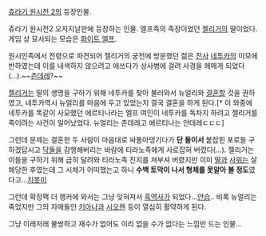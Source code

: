 [[쥬라기 원시전 2]]의 등장인물.

쥬라기 원시전2 오지지날판에 등장하는 인물. 엘프족의 족장이었던 [[젤리거]]의 딸이었다. 게임 상 묘사되는 모습은 [[화이트 엘프]].

원시인족에서 전령으로 파견되어 젤리거의 궁전에 방문했던 젊은 [[전사]] [[네투카]]의 미모에 반하였는데 이를 내색하지 않으려고 애쓰다가 상사병에 걸려 사경을 헤메게 되었다(...).~~[[츤데레]]?~~

[[젤리거]]는 딸의 생명을 구하기 위해 네투카를 찾아 불러와서 뉴얼리와 [[결혼]]할 것을 권하였고, 네투카역시 뉴얼리를 마음에 두고 있었는지 결국 결혼을 하게 된다.[* 이 와중에 네투카를 똑같이 사모했던 에르티나라는 엘프 여인이 네투카를 독차지 하려고 젤리거를 죽이려는 사건이 일어났었다. 뉴얼리는 츤데레고 에르티나는 얀데레ㄷㄷㄷ]

그런데 문제는 결혼한 두 사람이 마음대로 싸돌아댕기다가 '''단 둘이서''' 붙잡힌 포로들 구하겠답시고 [[닥돌]]을 감행해버리는 바람에 티라노족에게 사로잡혀 버렸다(...). 젤리거는 이들을 구하기 위해 급히 달려와 티라노족 진지를 쳐부셔 버렸지만 이미 [[딸]]과 [[사위]]는 살해당한 후였는데 그 시체가 어떠했는고 하니 '''수백 토막이 나서 형체를 못알아 볼 정도'''였다고...[[지못미]]

그런데 확장팩 더 랭커에 와서는 그냥 잊혀져서 [[흑역사]]가 되었다...[[안습]].. 비록 뉴얼리는 죽었지만 그의 자매들인 [[키아나]]과 [[시오렌]] 등이 열심히 활약하게 된다.

그냥 이래저래 불쌍하고 재수가 없어도 이리 없을 수가 없다는 느낌만 드는 인물...

